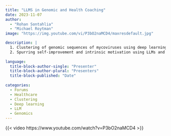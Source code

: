 ```yaml
---
title: "LLMS in Genomic and Health Coaching"
date: 2023-11-07
author: 
  - "Rohan Sontahlia" 
  - "Michael Roytman"
image: "https://img.youtube.com/vi/P3bO2naMCD4/maxresdefault.jpg"

description: |
  1. Clustering of genomic sequences of mycoviruses using deep learning<br>
  2. Spurring self-improvement and intrinsic motivation using LLMs and reinforcement learning
  
language: 
  title-block-author-single: "Presenter"
  title-block-author-plural: "Presenters"
  title-block-published: "Date"
  
categories:
  - Forums
  - Healthcare
  - Clustering
  - Deep learning
  - LLM
  - Genomics
---
```


{{< video https://www.youtube.com/watch?v=P3bO2naMCD4 >}}
